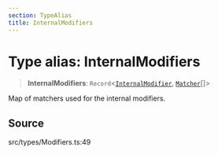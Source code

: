 ```yaml
---
section: TypeAlias
title: InternalModifiers
---
```


# Type alias: InternalModifiers

> **InternalModifiers**: `Record`\<[`InternalModifier`](/api/latest/enumerations/InternalModifier.mdx), [`Matcher`](/api/latest/type-aliases/Matcher.mdx)[]\>

Map of matchers used for the internal modifiers.

## Source

src/types/Modifiers.ts:49
